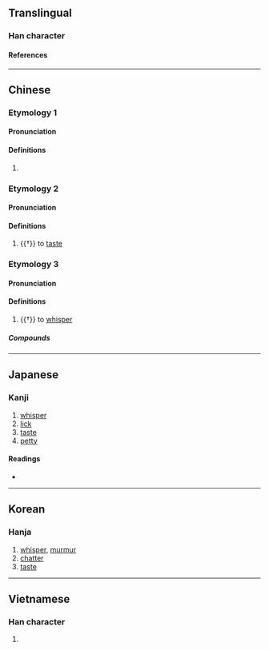 {{character info/new}}
==Translingual==

===Han character===
{{Han char|rn=30|rad=口|as=05|sn=8|four=61060|canj=RYR|ids=⿰口占}}

====References====
{{Han ref|kx=0182.040|dkj=03446|dj=0401.050|hdz=10599.150|uh=546B}}

----

==Chinese==
{{zh-forms}}

===Etymology 1===

====Pronunciation====
{{zh-pron
|m=zhān
|c=zim1
}}

====Definitions====
{{zh-hanzi}}

# {{only used in|呫噸|lang=zh}}

===Etymology 2===

====Pronunciation====
{{zh-pron
|m=tiè
|c=tip3
|oc=y
}}

====Definitions====
{{zh-hanzi}}

# {{†}} to [[taste]]

===Etymology 3===

====Pronunciation====
{{zh-pron
|m=chè
}}

====Definitions====
{{zh-hanzi}}

# {{†}} to [[whisper]]

=====Compounds=====
{{zh-der|呫嗫}}

----

==Japanese==

===Kanji===
{{ja-kanji|grade=|rs=口05}}

# [[whisper]]
# [[lick]]
# [[taste]]
# [[petty]]

====Readings====
* {{ja-readings|on=[[てふ]] (tefu), [[せふ]] (sefu), [[てん]] (ten)|kun=[[なめる]] (nameru), [[ささやく]] (sasayaku), [[しゃべる]] (shaberu)}}

----

==Korean==

===Hanja===
{{ko-hanja|hangeul=첩|rv=cheop|mr=ch'ŏp}}

# [[whisper]], [[murmur]]
# [[chatter]]
# [[taste]]

----

==Vietnamese==

===Han character===
{{vi-hantu|[[chiếp]], [[chím]], [[chễm]], [[chỉm]], [[chiêm]], [[chòm]], [[chõm]], [[dụm]], [[nhóm]], [[xúm]], [[chùm]], [[chúm]], [[giụm]]|rs=口05}}

# {{defn|lang=vi|sort=口05}}